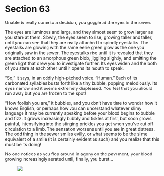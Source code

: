 # Section 63 {#sec-63}

Unable to really come to a decision, you goggle at the eyes in the sewer.

The eyes are luminous and large, and they almost seem to grow larger as you stare at them. Slowly, the eyes seem to rise, growing taller and taller, until you can see that they are really attached to spindly eyestalks. The eyestalks are glowing with the same eerie green glow as the one you originally saw in the sewer. The eyestalks rise until it is revealed that they are attached to an amorphous green blob, jiggling slightly, and emitting the green light that drew you to investigate further. Its eyes widen and the both of you stare at each other until it opens its mouth to speak.

“So,” it says, in an oddly high-pitched voice. “Human.” Each of its carbonated syllables busts forth like a tiny bubble, popping melodiously. Its eyes narrow and it seems extremely displeased. You feel that you should run away but you are frozen to the spot! 

“How foolish you are,” it bubbles, and you don’t have time to wonder how it knows English, or perhaps how you can understand whatever slimy language it may be currently speaking before your blood begins to bubble and fizz. It grows increasingly bubbly and tickles at first, but soon grows painful, intensifying into the stinging prickles you get when you’ve cut off circulation to a limb. The sensation worsens until you are in great distress. The odd thing in the sewer smiles evilly, or what seems to be the slime equivalent of a smile (it is certainly evident as such) and you realize that this must be its doing! 

No one notices as you flop around in agony on the pavement, your blood growing increasingly aerated until, finally, you burst…

![&nbsp;](images/x.svg)
